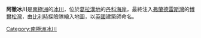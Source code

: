 {{Coord|65|10|S|63|5|W|display=title}}

'''阿徹冰川'''是[[南極洲|南極洲]]的[[冰川|冰川]]，位於[[葛拉漢地|葛拉漢地]]的[[丹科海岸|丹科海岸]]，最終注入[[弗蘭德雷斯灣|弗蘭德雷斯灣]]的[[博爾松灣|博爾松灣]]，由[[比利時|比利時]]探險隊繪入地圖，以[[英國|英國]]建築師命名。

{{DEFAULTSORT:Archer Glacier}}
[[Category:南極洲冰川|Category:南極洲冰川]]


{{DancoCoast-geo-stub}}